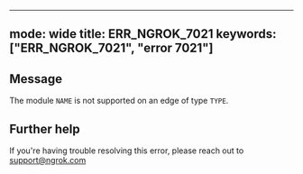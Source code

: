 
---
mode: wide
title: ERR_NGROK_7021
keywords: ["ERR_NGROK_7021", "error 7021"]
---

## Message
The module `NAME` is not supported on an edge of type `TYPE`.




## Further help
If you're having trouble resolving this error, please reach out to [support@ngrok.com](mailto:support@ngrok.com?subject=Help%20with%20ERR_NGROK_7021)

